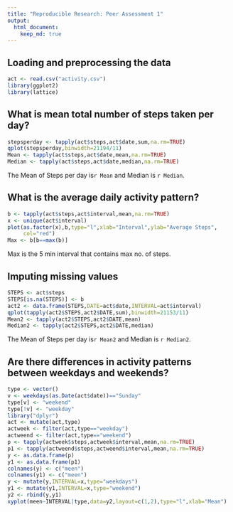 ```yaml
---
title: "Reproducible Research: Peer Assessment 1"
output: 
  html_document:
    keep_md: true
---
```



## Loading and preprocessing the data
```r
act <- read.csv("activity.csv")
library(ggplot2)
library(lattice)
```

## What is mean total number of steps taken per day?
```r
stepsperday <- tapply(act$steps,act$date,sum,na.rm=TRUE)
qplot(stepsperday,binwidth=21194/11)
Mean <- tapply(act$steps,act$date,mean,na.rm=TRUE)  
Median <- tapply(act$steps,act$date,median,na.rm=TRUE)
```
The Mean of Steps per day is`r Mean` and Median is `r Median`.  

## What is the average daily activity pattern?
```r
b <- tapply(act$steps,act$interval,mean,na.rm=TRUE)
x <- unique(act$interval)
plot(as.factor(x),b,type="l",xlab="Interval",ylab="Average Steps",
     col="red")
Max <- b[b==max(b)]
```
Max is the 5 min interval that contains max no. of steps.  

## Imputing missing values
```r
STEPS <- act$steps
STEPS[is.na(STEPS)] <- b
act2 <- data.frame(STEPS,DATE=act$date,INTERVAL=act$interval)
qplot(tapply(act2$STEPS,act2$DATE,sum),binwidth=21153/11)
Mean2 <- tapply(act2$STEPS,act2$DATE,mean)
Median2 <- tapply(act2$STEPS,act2$DATE,median)
```
The Mean of Steps per day is`r Mean2` and Median is `r Median2`.  

## Are there differences in activity patterns between weekdays and weekends?
```r
type <- vector()
v <- weekdays(as.Date(act$date))=="Sunday"
type[v] <- "weekend"
type[!v] <- "weekday"
library("dplyr")
act <- mutate(act,type)
actweek <- filter(act,type=="weekday")
actweend <- filter(act,type=="weekend")
p <- tapply(actweek$steps,actweek$interval,mean,na.rm=TRUE)
p1 <- tapply(actweend$steps,actweend$interval,mean,na.rm=TRUE)
y <- as.data.frame(p)
y1 <- as.data.frame(p1)
colnames(y) <- c("meen")
colnames(y1) <- c("meen")
y <- mutate(y,INTERVAL=x,type="weekdays")
y1 <- mutate(y1,INTERVAL=x,type="weekend")
y2 <- rbind(y,y1)
xyplot(meen~INTERVAL|type,data=y2,layout=c(1,2),type="l",xlab="Mean")
```
